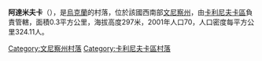 {{coord|49|38|45|N|28|31|35|E|scale:30000|display=title}}

'''阿達米夫卡'''（{{lang-uk|Адамівка}}），是[[烏克蘭|烏克蘭]]的村落，位於該國西南部[[文尼察州|文尼察州]]，由[[卡利尼夫卡區|卡利尼夫卡區]]負責管轄，面積0.3平方公里，海拔高度297米，2001年人口70，人口密度每平方公里324.11人。

[[Category:文尼察州村落|Category:文尼察州村落]]
[[Category:卡利尼夫卡區村落|Category:卡利尼夫卡區村落]]


{{Vinnytsia-geo-stub}}